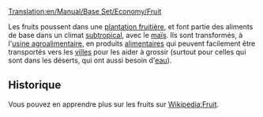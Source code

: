[[Translation:en/Manual/Base Set/Economy/Fruit]]

{{fr/Cargaison|nom=Fruits
|image=Fruit.png
|produit=[[fr/Manual/Base Set/Economy/Plantation fruitière|Plantation fruitière]]
|accepté=[[fr/Manual/Base Set/Economy/Usine agroalimentaire|Usine agroalimentaire]]
}}

Les fruits poussent dans une [[fr/Manual/Base Set/Economy/Plantation fruitière|plantation fruitière]], et font partie des aliments de base dans un climat [[fr/Manual/Climat#Subtropical|subtropical]], avec le [[fr/Manual/Base Set/Economy/Maïs|maïs]]. Ils sont transformés, à l'[[fr/Manual/Base Set/Economy/Usine agroalimentaire|usine agroalimentaire]], en produits [[fr/Manual/Base Set/Economy/Nourriture|alimentaires]] qui peuvent facilement être transportés vers les [[fr/Manual/Ville|villes]] pour les aider à grossir (surtout pour celles qui sont dans les déserts, qui ont aussi besoin d'[[fr/Manual/Base Set/Economy/Eau|eau]]).

== Historique ==

Vous pouvez en apprendre plus sur les fruits sur [https://www.wikipedia.org/wiki/fr:Fruit Wikipedia:Fruit].